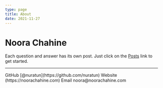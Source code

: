 ```yaml
---
type: page
title: About
date: 2021-11-27
---
```


# Noora Chahine

Each question and answer has its own post. Just click on the [Posts](/posts) link to get started.

---

<div>
  GitHub [@nuratun](https://github.com/nuratun)
  Website (https://noorachahine.com)
  Email noora@noorachahine.com
</div>
